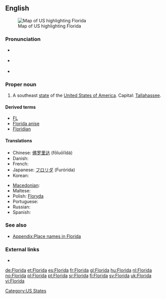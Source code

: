 {{also|florida}}
==English==
[[Image:Map of USA highlighting Florida.png|thumb|right|Map of US highlighting Florida]]

===Pronunciation===
* {{a|UK}} {{IPA|/ˈflɒɹɪdə/}}
* {{a|UK}} {{IPA|/ˈflɔɹɪdə/|/ˈflɑɹɪdə/}}
* {{audio|en-us-Florida.ogg|Audio (US)}}

===Proper noun===
{{en-proper noun}}

# A southeast [[state]] of the [[United States of America]]. Capital: [[Tallahassee]].

====Derived terms====
* [[FL]]
* [[Florida anise]]
* [[Floridian]]

====Translations====
{{trans-top|US state}}
* Chinese: [[佛罗里达]] (fōluōlĭdá)
* Danish: {{t-|da|Florida}}
* French: {{t+|fr|Floride|f}}
* Japanese: [[フロリダ]] (Furórida)
* Korean: {{t|ko|플로리다|tr=peullorida|sc=Kore}}
{{trans-mid}}
* [[Macedonian]]: {{t|mk|Флорида|f|tr=Florída|sc=Cyrl}}
* Maltese: {{t-|mt|Florida|xs=Maltese}}
* Polish: [[Floryda]] {{f}}
* Portuguese: {{t-|pt|Flórida|f}}
* Russian: {{t-|ru|Флорида|f|tr=Florída|sc=Cyrl}}
* Spanish: {{t+|es|Florida|f}}
{{trans-bottom}}

===See also===
* [[Appendix:Place names in Florida]]

===External links===
* {{pedialite}}

[[Category:US States]]

[[de:Florida]]
[[et:Florida]]
[[es:Florida]]
[[fr:Florida]]
[[gl:Florida]]
[[hu:Florida]]
[[nl:Florida]]
[[no:Florida]]
[[pl:Florida]]
[[pt:Florida]]
[[sr:Florida]]
[[fi:Florida]]
[[sv:Florida]]
[[uk:Florida]]
[[vi:Florida]]